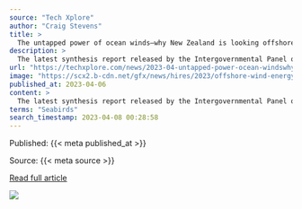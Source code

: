 ```yaml
---
source: "Tech Xplore"
author: "Craig Stevens"
title: >
  The untapped power of ocean winds—why New Zealand is looking offshore for future renewable energy
description: >
  The latest synthesis report released by the Intergovernmental Panel on Climate Change (IPCC) makes it clear we need to prepare for intensifying impacts, while also cutting emissions dramatically.
url: "https://techxplore.com/news/2023-04-untapped-power-ocean-windswhy-zealand.html"
image: "https://scx2.b-cdn.net/gfx/news/hires/2023/offshore-wind-energy.jpg"
published_at: 2023-04-06
content: >
  The latest synthesis report released by the Intergovernmental Panel on Climate Change (IPCC) makes it clear we need to prepare for intensifying impacts, while also cutting emissions dramatically.  On… [+5287 chars]
terms: "Seabirds"
search_timestamp: 2023-04-08 00:28:58
---
```



Published: {{< meta published_at >}}


Source: {{< meta source >}}


[Read full article]({{< meta url >}}){target='_blank'}



![](`r rmarkdown::metadata$image[1]`)
